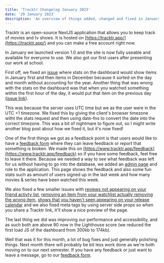 ```yaml
---
title: 'Tracktr Changelog January 2023'
date: '29 January 2023'
description: 'An overview of things added, changed and fixed in January'
---
```


Tracktr is an open-source NextJS application that allows you to keep track of movies and tv shows. It is hosted on [https://tracktr.app/](https://tracktr.app/) and you can make a free account right now.

In January we launched version 1.0 and the site is now fully useable and available for everyone to use. We also got our first users after presenting our work at school.

First off, we fixed an [issue](https://github.com/Tracktr/tracktr-client/issues/336) where stats on the dashboard would show items in January first and then items in December because it sorted on the day and month without accounting for the year. Another thing that was wrong with the stats on the dashboard was that when you watched something within the first hour of the day, it would put that item on the previous day ([issue link](https://github.com/Tracktr/tracktr-client/issues/339)).

This was because the server uses UTC time but we as the user were in the UTC +1 timezone. We fixed this by giving the client's browser timezone witht the stats request and then using date-fns to convert the date into the correct timezone. This was a bit of nightmare to figure out, so I might write another blog post about how we fixed it, but it's now fixed!

One of the first things we got as a feedback point is that users would like to have a [feedback form](https://github.com/Tracktr/tracktr-client/issues/341) where they can leave feedback or report that something is broken. We made this on [https://www.tracktr.app/feedback](https://www.tracktr.app/feedback) so if you have some feedback, feel free to leave it there. Because we needed a way to see what feedback was left for us without having to go into the database, we added an [admin page](https://github.com/Tracktr/tracktr-client/issues/342) and role to the application. This page shows the feedback and also some fun stats such as amount of users signed up in the last week and how many movies & series have been watched this week.

We also fixed a few smaller issues with [reviews not appearing on your friend activty list](https://github.com/Tracktr/tracktr-client/issues/336), [removing an item from your watchlist actually removing the wrong item](https://github.com/Tracktr/tracktr-client/issues/348), [shows that you haven't seen appearing on your release calendar](https://github.com/Tracktr/tracktr-client/issues/333) and we also fixed meta tags by using server side props so when you share a Tracktr link, it'll show a nice preview of the page.

The last thing we did was improving our performance and accessibility, and as such both are above 90 now in the Lighthouse score (we reduced the first load JS of the dashboard from 300kb to 174kb).

Well that was it for this month, a lot of bug fixes and just generally polishing things. Next month there will probably be bit less work done as we're both moving on to our next semester. If you have any feedback or just want to leave a message, go to our [feedback form](https://www.tracktr.app/feedback).
